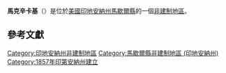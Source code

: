 {{noteTA
|G1=USState
|G2=地名
|G3=Unit
}}
{{Infobox settlement
|official_name            = 馬克辛卡基
|native_name = Maxinkuckee
|settlement_type          = [[非建制地區|非建制地區]]
|image_skyline            = 
|imagesize                = 
|pushpin_map              = USA Indiana
|pushpin_label            = 馬克辛卡基
|pushpin_label_position   = top
|pushpin_map_caption      = 馬克辛卡基在印地安納州的位置
|subdivision_type         = [[世界政區索引|國家]]
|subdivision_type1        = [[美国州份|州份]]
|subdivision_type2        = [[印地安納州行政区划|縣]]
|subdivision_name         = [[美国|美国]]
|subdivision_name1        = [[印地安納州|印地安納州]]
|subdivision_name2        = [[馬歇爾縣_(印地安納州)|馬歇爾縣]]
|elevation_ft             = 791
|elevation_m              = 241
|area_total_km2           = 
|area_total_sq_mi         = 
|area_land_km2            = 
|area_land_sq_mi          = 
|area_water_km2           = 
|area_water_sq_mi         = 
|population_as_of         = 2010
|population_footnotes     = 
|population_total         = 
|population_metro         = 
|population_density_km2   = auto
|population_density_sq_mi = auto
|timezone                 = 
|utc_offset               = 
|coordinates              = {{coord|41|12|30|N|86|22|53|W|display=inline,title}}
| coor_pinpoint           = 
| coordinates_footnotes   = 
|timezone_DST             = 
|utc_offset_DST           = 
|postal_code_type         = [[美國郵區編號|郵區編號]]
|postal_code              = 46511
|area_code                = 
|blank_name = [[地名信息系统|GNIS ID]]
|blank_info = 438747<ref name="GNIS">{{cite gnis|438747|Maxinkuckee}}</ref>
}}
'''馬克辛卡基'''（{{lang-en|Maxinkuckee}}）是位於[[美國|美國]][[印地安納州|印地安納州]][[馬歇爾縣_(印地安納州)|馬歇爾縣]]的一個[[非建制地區|非建制地區]]。

== 參考文獻 ==
{{reflist}}

{{馬歇爾縣 (印地安納州)}}

{{DEFAULTSORT:Maxinkuckee}}
[[Category:印地安納州非建制地區|Category:印地安納州非建制地區]]
[[Category:馬歇爾縣非建制地區_(印地安納州)|Category:馬歇爾縣非建制地區 (印地安納州)]]
[[Category:1857年印第安納州建立|Category:1857年印第安納州建立]]

{{Indiana-geo-stub}}